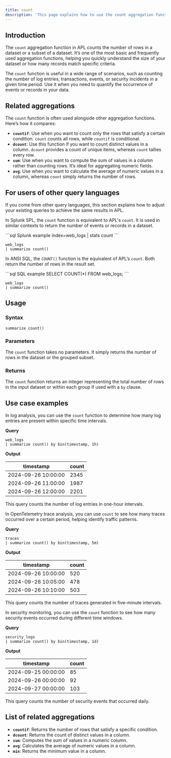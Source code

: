 ```yaml
---
title: count
description: 'This page explains how to use the count aggregation function in APL.'
---
```


## Introduction

The `count` aggregation function in APL counts the number of rows in a dataset or a subset of a dataset. It’s one of the most basic and frequently used aggregation functions, helping you quickly understand the size of your dataset or how many records match specific criteria.

The `count` function is useful in a wide range of scenarios, such as counting the number of log entries, transactions, events, or security incidents in a given time period. Use it when you need to quantify the occurrence of events or records in your data.

## Related aggregations

The `count` function is often used alongside other aggregation functions. Here’s how it compares:

- **`countif`**: Use when you want to count only the rows that satisfy a certain condition. `count` counts all rows, while `countif` is conditional.
- **`dcount`**: Use this function if you want to count distinct values in a column. `dcount` provides a count of unique items, whereas `count` tallies every row.
- **`sum`**: Use when you want to compute the sum of values in a column rather than counting rows. It’s ideal for aggregating numeric fields.
- **`avg`**: Use when you want to calculate the average of numeric values in a column, whereas `count` simply returns the number of rows.

## For users of other query languages

If you come from other query languages, this section explains how to adjust your existing queries to achieve the same results in APL.

<AccordionGroup>
<Accordion title="Splunk SPL users">

In Splunk SPL, the `count` function is equivalent to APL's `count`. It is used in similar contexts to return the number of events or records in a dataset.

<CodeGroup>
```sql Splunk example
index=web_logs | stats count
```

```kusto APL equivalent
web_logs
| summarize count()
```
</CodeGroup>

</Accordion>
<Accordion title="ANSI SQL users">

In ANSI SQL, the `COUNT()` function is the equivalent of APL’s `count`. Both return the number of rows in the result set.

<CodeGroup>
```sql SQL example
SELECT COUNT(*) FROM web_logs;
```

```kusto APL equivalent
web_logs
| summarize count()
```
</CodeGroup>

</Accordion>
</AccordionGroup>

## Usage

### Syntax

```kusto
summarize count()
```

### Parameters

The `count` function takes no parameters. It simply returns the number of rows in the dataset or the grouped subset.

### Returns

The `count` function returns an integer representing the total number of rows in the input dataset or within each group if used with a `by` clause.

## Use case examples

<Tabs>
<Tab title="Log analysis">

In log analysis, you can use the `count` function to determine how many log entries are present within specific time intervals.

**Query**

```kusto
web_logs
| summarize count() by bin(timestamp, 1h)
```

**Output**

| timestamp           | count |
|---------------------|-------|
| 2024-09-26 10:00:00 | 2345  |
| 2024-09-26 11:00:00 | 1987  |
| 2024-09-26 12:00:00 | 2201  |

This query counts the number of log entries in one-hour intervals.

</Tab>
<Tab title="OpenTelemetry traces">

In OpenTelemetry trace analysis, you can use `count` to see how many traces occurred over a certain period, helping identify traffic patterns.

**Query**

```kusto
traces
| summarize count() by bin(timestamp, 5m)
```

**Output**

| timestamp           | count |
|---------------------|-------|
| 2024-09-26 10:00:00 | 520   |
| 2024-09-26 10:05:00 | 478   |
| 2024-09-26 10:10:00 | 503   |

This query counts the number of traces generated in five-minute intervals.

</Tab>
<Tab title="Security logs">

In security monitoring, you can use the `count` function to see how many security events occurred during different time windows.

**Query**

```kusto
security_logs
| summarize count() by bin(timestamp, 1d)
```

**Output**

| timestamp           | count |
|---------------------|-------|
| 2024-09-25 00:00:00 | 85    |
| 2024-09-26 00:00:00 | 92    |
| 2024-09-27 00:00:00 | 103   |

This query counts the number of security events that occurred daily.

</Tab>
</Tabs>

## List of related aggregations

- **`countif`**: Returns the number of rows that satisfy a specific condition.
- **`dcount`**: Returns the count of distinct values in a column.
- **`sum`**: Computes the sum of values in a numeric column.
- **`avg`**: Calculates the average of numeric values in a column.
- **`min`**: Returns the minimum value in a column.